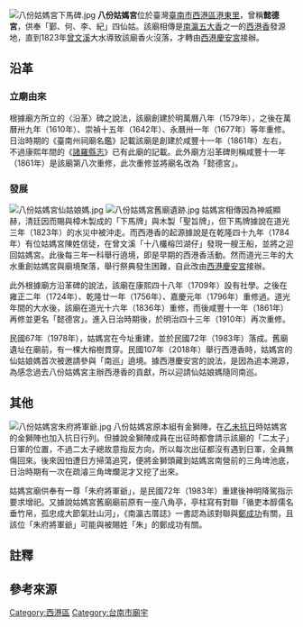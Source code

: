 {{coord|23|7|42.9|N|120|12|57.54|E|display=title}}
{{東亞廟宇
| name = 八份姑媽宮
| img = File:八份姑媽宮.jpg
| img_capt = 
| image_width = 250px
| location = {{ROC-TW}}[[臺南市|臺南市]][[西港區|西港區]]港東里八份1-2號{{r|地}}
| god = 仙姑娘媽
| type = 
| struct = 
| open_year =明萬曆八年（1579年；廟方沿革碑說法）{{r|沿}}
| cere_date = 
}}
[[File:八份姑媽宮下馬碑.jpg|thumb]]
'''八份姑媽宮'''位於臺灣[[臺南市|臺南市]][[西港區|西港區]][[港東里_(臺南市西港區)|港東里]]，曾稱'''懿德宮'''，供奉「鄞、何、李、紀」四仙姑{{NoteTag|又稱「仙姑娘媽」、「姑媽婆」{{r|沿}}。一說是三十六天罡裡僅有的四位女神{{r|古厝}}。}}{{r|沿}}{{r|臺19}}。該廟相傳是[[南瀛五大香|南瀛五大香]]之一的[[西港香|西港香]]發源地，直到1823年[[曾文溪|曾文溪]]大水導致該廟香火沒落，才轉由[[西港慶安宮|西港慶安宮]]接辦{{r|臺19}}。

== 沿革 ==
=== 立廟由來 ===
根據廟方所立的〈沿革〉碑之說法，該廟創建於明萬曆八年（1579年），之後在萬曆卅九年（1610年）、崇禎十五年（1642年）、永曆卅一年（1677年）等年重修{{r|沿}}。日治時期的《臺南州祠廟名鑑》記載該廟是創建於咸豐十一年（1861年）左右{{r|相}}{{r|地}}，不過康熙年間的《[[諸羅縣志|諸羅縣志]]》已有此廟的記載{{NoteTag|《諸羅縣志》卷十二：「姑媽廟在安定里東保。不知所祀何神。今為社學。」}}{{r|古厝}}。此外廟方沿革碑則稱咸豐十一年（1861年）是該廟第八次重修，此次重修並將廟名改為「懿德宮」{{r|沿}}。

=== 發展 ===
[[File:八份姑媽宮仙姑娘媽.jpg|thumb]]
[[File:八份姑媽宮舊廟遺跡.jpg|thumb]]
姑媽宮相傳因為神威顯赫，清廷因而賜與樟木製成的「下馬牌」{{NoteTag|廟方沿革碑寫說是[[乾隆帝|乾隆帝]]在乾隆廿一年（1756年）所賜{{r|沿}}。}}與木製「聖旨牌」，但下馬牌據說在道光三年（1823年）的水災中被沖走{{r|臺19}}{{r|古厝}}。而西港香的起源據說是在乾隆四十九年（1784年）有位姑媽宮陳姓信徒，在曾文溪「十八欉榕凹湖仔」發現一艘王船，並將之迎回姑媽宮{{r|臺19}}{{r|古厝}}。此後每三年一科舉行遶境，即是早期的西港香活動{{r|臺19}}{{r|古厝}}。然而道光三年的大水重創姑媽宮與廟境聚落，舉行祭典發生困難，自此改由[[西港慶安宮|西港慶安宮]]接辦{{r|臺19}}{{r|古厝}}。

此外根據廟方沿革碑的說法，該廟在康熙四十八年（1709年）設有社學{{r|沿}}。之後在雍正二年（1724年）、乾隆廿一年（1756年）、嘉慶元年（1796年）重修過{{r|沿}}。道光年間的大水後，該廟在道光十六年（1836年）重修，而後咸豐十一年（1861年）再修並更名「懿德宮」{{r|沿}}。進入日治時期後，於明治四十三年（1910年）再次重修{{r|沿}}。

民國67年（1978年），姑媽宮在今址重建，並於民國72年（1983年）落成{{r|古厝}}。舊廟遺址在廟前，有一棵大榕樹貫穿{{r|古厝}}。民國107年（2018年）舉行西港香時，姑媽宮的仙姑娘媽首次被邀請參與「南巡」遶境{{r|楊}}。據西港慶安宮的說法，是因為追本溯源，為感念過去八份姑媽宮主辦西港香的貢獻，所以迎請仙姑娘媽隨同南巡{{r|楊}}。

== 其他 ==
[[File:八份姑媽宮朱府將軍爺.jpg|thumb]]
八份姑媽宮原本組有金獅陣，在[[乙未戰爭|乙未抗日]]時姑媽宮的金獅陣也加入抗日行列{{r|古厝}}。但據說金獅陣成員在出征時都會請示該廟的「二太子」日軍的位置，不過二太子總故意指反方向，所以每次出征都沒有遇到日軍，全員無傷回來{{r|古厝}}。後來因怕遭日方掃蕩追究，便將金獅頭藏到姑媽宮南營前的三角埤池底，日治時期有一次在疏濬三角埤爛泥才又挖了出來{{r|古厝}}。

姑媽宮廟供奉有一尊「朱府將軍爺」，是民國72年（1983年）重建後神明降駕指示要求增祀{{r|古厝}}。又據說姑媽宮舊廟廟前原有一座八角亭，亭柱寫有對聯「循吏本醇儒名垂竹帛，孤忠成大節氣壯山河」，《南瀛古厝誌》一書認為該對聯與[[鄭成功|鄭成功]]有關，且該位「朱府將軍爺」可能與被賜姓「朱」的鄭成功有關{{r|古厝}}。

== 註釋 ==
{{NoteFoot}}

== 參考來源 ==
{{reflist|refs=
<ref name="臺19">{{cite book|author=陳桂蘭 |title=《思慕臺19：從鹽水到六甲頂》|publisher=臺南市政府文化局 |date=2014-12 |isbn=978-986-04-3023-3 |pages=頁174、203、204}}</ref>
<ref name="沿">陳主游. 〈沿革〉碑. 玉敕開基姑媽宮重建委員會. 1983</ref>
<ref name="地">{{cite web |url=http://crgis.rchss.sinica.edu.tw/temples/TainanCity/shigang/1114003-YCKJGMG |title=姑媽宮 |work=文化資源地理系統 |publisher=地理資訊科學研究專題中心 |access-date=2016-08-24 |archive-url=https://web.archive.org/web/20160918041732/http://crgis.rchss.sinica.edu.tw/temples/TainanCity/shigang/1114003-YCKJGMG |archive-date=2016-09-18 |dead-url=no }}</ref>
<ref name="相">{{cite book|author=相良吉哉 |title=《[[臺南州祠廟名鑑|臺南州祠廟名鑑]]》 |date=1933-08-18 |language=ja |edition=嘉邑城隍廟2002年3月再版 |publisher=臺灣日日新報社臺南支局 |location=臺南市錦町二丁目七七番地 |pages=頁113 }}</ref>
<ref name="古厝">{{cite book|author=黃明雅（作）、黃明惠（攝影） |title=《南瀛古厝誌》  |publisher=臺南縣立文化中心 |isbn=957-00-9731-0 |date=1997-06 |pages=頁122─135}}</ref>
<ref name="楊">{{cite news |url=http://news.ltn.com.tw/news/life/breakingnews/2420697 |author=楊金城 |title=〈台灣第一香慶安宮南巡 首請八份姑媽宮仙姑娘媽參與〉 |work=自由時報 |date=2018-05-09 |accessdate=2018-08-03 |archive-url=https://web.archive.org/web/20180509153210/http://news.ltn.com.tw/news/life/breakingnews/2420697 |archive-date=2018-05-09 |dead-url=no }}</ref>
}}

[[Category:西港區|Category:西港區]]
[[Category:台南市廟宇|Category:台南市廟宇]]